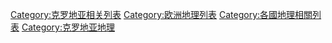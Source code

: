 [[Category:克罗地亚相关列表|Category:克罗地亚相关列表]]
[[Category:欧洲地理列表|Category:欧洲地理列表]]
[[Category:各國地理相關列表|Category:各國地理相關列表]]
[[Category:克罗地亚地理|Category:克罗地亚地理]]
